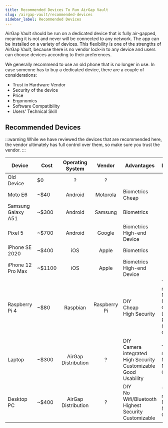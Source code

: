 ```yaml
---
title: Recommended Devices To Run AirGap Vault
slug: /airgap-vault/recommended-devices
sidebar_label: Recommended Devices
---
```


AirGap Vault should be run on a dedicated device that is fully air-gapped, meaning it is not and never will be connected to any network. The app can be installed on a variety of devices. This flexibility is one of the strengths of AirGap Vault, because there is no vendor lock-in to any device and users can choose devices according to their preferences.

We generally recommend to use an old phone that is no longer in use. In case someone has to buy a dedicated device, there are a couple of considerations:

- Trust in Hardware Vendor
- Security of the device
- Price
- Ergonomics
- Software Compatibility
- Users' Technical Skill

## Recommended Devices

:::warning
While we have reviewed the devices that are recommended here, the vendor ultimately has full control over them, so make sure you trust the vendor.
:::

| Device             | Cost   |  Operating System   |    Vendor    | Advantages                                                                          | Disadvantages                                                                                                            | Buy                               |
| ------------------ | ------ | :-----------------: | :----------: | ----------------------------------------------------------------------------------- | ------------------------------------------------------------------------------------------------------------------------ | --------------------------------- |
| Old Device         | $0     |          ?          |      ?       |                                                                                     |                                                                                                                          |                                   |
| Moto E6            | ~$40   |       Android       |   Motorola   | Biometrics<br />Cheap                                                               |                                                                                                                          | [Amazon](https://amzn.to/3ILo2ud) |
| Samsung Galaxy A51 | ~$300  |       Android       |   Samsung    | Biometrics                                                                          |                                                                                                                          | [Amazon](https://amzn.to/3mh3wKb) |
| Pixel 5            | ~$700  |       Android       |    Google    | Biometrics<br />High-end Device                                                     |                                                                                                                          | [Amazon](https://amzn.to/3KR0CGi) |
| iPhone SE 2020     | ~$400  |         iOS         |    Apple     | Biometrics                                                                          |                                                                                                                          | [Amazon](https://amzn.to/3y5d917) |
| iPhone 12 Pro Max  | ~$1100 |         iOS         |    Apple     | Biometrics<br />High-end Device                                                     |                                                                                                                          | [Amazon](https://amzn.to/3J7B6LR) |
| Raspberry Pi 4     | ~$80   |      Raspbian       | Raspberry Pi | DIY<br />Cheap<br />High Security                                                   | Technical Skill required<br />No Biometrics<br />Network Connectivity<br />Limited Performance<br />No integrated Camera | [Amazon](https://amzn.to/3y52Yd5) |
| Laptop             | ~$300  | AirGap Distribution |      ?       | DIY<br />Camera integrated<br />High Security<br />Customizable<br />Good Usability | Technical Skill required<br />No Biometrics<br />Network Connectivity                                                    |                                   |
| Desktop PC         | ~$400  | AirGap Distribution |      ?       | DIY<br />No Wifi/Bluetooth<br />Highest Security<br />Customizable                  | Technical Skill required<br />No Biometrics<br />No integrated Camera                                                    |                                   |
